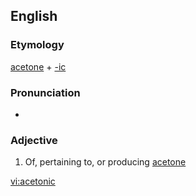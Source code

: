 ==English==

===Etymology===
[[acetone]] + [[-ic]]

===Pronunciation===
* {{RP}} {{IPA|/ˈæsɛˌtɒnɪk/}}
{{audio|En-uk-acetonic.ogg|Audio (UK)}}

===Adjective===
{{en-adj}}

# Of, pertaining to, or producing [[acetone]]

[[vi:acetonic]]